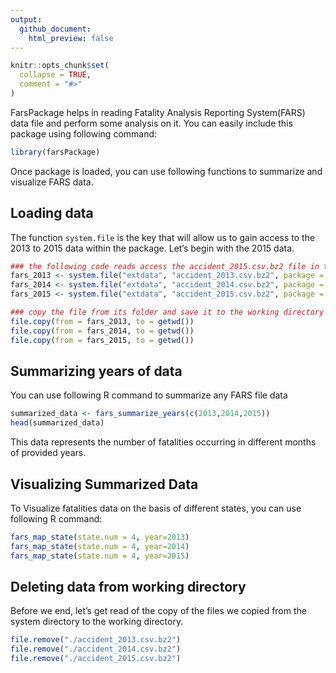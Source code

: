 ```yaml
---
output:
  github_document:
    html_preview: false
---
```

```r
knitr::opts_chunk$set(
  collapse = TRUE,
  comment = "#>"
)
```

FarsPackage helps in reading Fatality Analysis Reporting System(FARS) data file and perform some analysis on it. 
You can easily include this package using following command:
```r
library(farsPackage)
```

Once package is loaded, you can use following functions to summarize and visualize FARS data.

## Loading data

The function `system.file` is the key that will allow us to gain access to the 2013 to 2015 data within the package. Let's begin with the 2015 data.

```r
### the following code reads access the accident_2015.csv.bz2 file in the folder extdata in package FARSread and save it as an R object named fars_2015
fars_2013 <- system.file("extdata", "accident_2013.csv.bz2", package = "farsPackage")
fars_2014 <- system.file("extdata", "accident_2014.csv.bz2", package = "farsPackage")
fars_2015 <- system.file("extdata", "accident_2015.csv.bz2", package = "farsPackage")

### copy the file from its folder and save it to the working directory
file.copy(from = fars_2013, to = getwd()) 
file.copy(from = fars_2014, to = getwd()) 
file.copy(from = fars_2015, to = getwd()) 
```

## Summarizing years of data

You can use following R command to summarize any FARS file data

```r
summarized_data <- fars_summarize_years(c(2013,2014,2015))
head(summarized_data)
```
This data represents the number of fatalities occurring in different months of provided years.

## Visualizing Summarized Data

To Visualize fatalities data on the basis of different states, you can use following R command:

```r
fars_map_state(state.num = 4, year=2013)
fars_map_state(state.num = 4, year=2014)
fars_map_state(state.num = 4, year=2015)
```

## Deleting data from working directory

Before we end, let's get read of the copy of the files we copied from the system directory to the working directory.

```r
file.remove("./accident_2013.csv.bz2")
file.remove("./accident_2014.csv.bz2")
file.remove("./accident_2015.csv.bz2")
```

